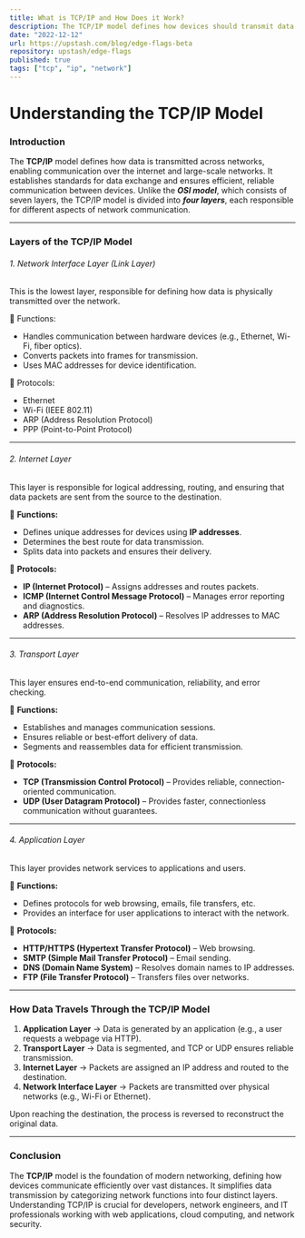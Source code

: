 ```yaml
---
title: What is TCP/IP and How Does it Work?
description: The TCP/IP model defines how devices should transmit data between them and enables communication over networks and large distances. The model represents how data is exchanged and organized over networks. It is split into four layers, which set the standards for data exchange and represent how data is handled and packaged when being delivered between applications, devices, and servers.
date: "2022-12-12"
url: https://upstash.com/blog/edge-flags-beta
repository: upstash/edge-flags
published: true
tags: ["tcp", "ip", "network"]
---
```



# Understanding the TCP/IP Model

### Introduction

The **TCP/IP** model defines how data is transmitted across networks, enabling communication over the internet and large-scale networks. It establishes standards for data exchange and ensures efficient, reliable communication between devices. Unlike the ***OSI model***, which consists of seven layers, the TCP/IP model is divided into ***four layers***, each responsible for different aspects of network communication.

---

### Layers of the TCP/IP Model

###### 1. Network Interface Layer (Link Layer)

This is the lowest layer, responsible for defining how data is physically transmitted over the network.

🔹 Functions:

- Handles communication between hardware devices (e.g., Ethernet, Wi-Fi, fiber optics).
- Converts packets into frames for transmission.
- Uses MAC addresses for device identification.

🔹 Protocols:

- Ethernet
- Wi-Fi (IEEE 802.11)
- ARP (Address Resolution Protocol)
- PPP (Point-to-Point Protocol)

---

###### 2. Internet Layer

This layer is responsible for logical addressing, routing, and ensuring that data packets are sent from the source to the destination.

🔹 **Functions:**

- Defines unique addresses for devices using **IP addresses**.
- Determines the best route for data transmission.
- Splits data into packets and ensures their delivery.

🔹 **Protocols:**

- **IP (Internet Protocol)** – Assigns addresses and routes packets.
- **ICMP (Internet Control Message Protocol)** – Manages error reporting and diagnostics.
- **ARP (Address Resolution Protocol)** – Resolves IP addresses to MAC addresses.

---

###### 3. Transport Layer

This layer ensures end-to-end communication, reliability, and error checking.

🔹 **Functions:**

- Establishes and manages communication sessions.
- Ensures reliable or best-effort delivery of data.
- Segments and reassembles data for efficient transmission.

🔹 **Protocols:**

- **TCP (Transmission Control Protocol)** – Provides reliable, connection-oriented communication.
- **UDP (User Datagram Protocol)** – Provides faster, connectionless communication without guarantees.

---

###### 4. Application Layer

This layer provides network services to applications and users.

🔹 **Functions:**

- Defines protocols for web browsing, emails, file transfers, etc.
- Provides an interface for user applications to interact with the network.

🔹 **Protocols:**

- **HTTP/HTTPS (Hypertext Transfer Protocol)** – Web browsing.
- **SMTP (Simple Mail Transfer Protocol)** – Email sending.
- **DNS (Domain Name System)** – Resolves domain names to IP addresses.
- **FTP (File Transfer Protocol)** – Transfers files over networks.

---

### How Data Travels Through the TCP/IP Model

1. **Application Layer** → Data is generated by an application (e.g., a user requests a webpage via HTTP).
2. **Transport Layer** → Data is segmented, and TCP or UDP ensures reliable transmission.
3. **Internet Layer** → Packets are assigned an IP address and routed to the destination.
4. **Network Interface Layer** → Packets are transmitted over physical networks (e.g., Wi-Fi or Ethernet).

Upon reaching the destination, the process is reversed to reconstruct the original data.

---

### Conclusion

The **TCP/IP** model is the foundation of modern networking, defining how devices communicate efficiently over vast distances. It simplifies data transmission by categorizing network functions into four distinct layers. Understanding TCP/IP is crucial for developers, network engineers, and IT professionals working with web applications, cloud computing, and network security.